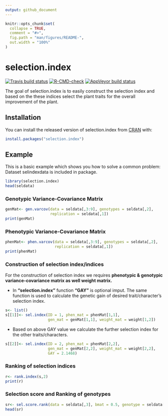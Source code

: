 ```yaml
---
output: github_document
---
```


<!-- README.md is generated from README.Rmd. Please edit that file -->

```r
knitr::opts_chunk$set(
  collapse = TRUE,
  comment = "#>",
  fig.path = "man/figures/README-",
  out.width = "100%"
)
```

# selection.index

<!-- badges: start -->
[![Travis build status](https://travis-ci.com/zankrut20/selection.index.svg?branch=master)](https://travis-ci.com/zankrut20/selection.index)
[![R-CMD-check](https://github.com/zankrut20/selection.index/workflows/R-CMD-check/badge.svg)](https://github.com/zankrut20/selection.index/actions)
[![AppVeyor build status](https://ci.appveyor.com/api/projects/status/github/zankrut20/selection.index?branch=master&svg=true)](https://ci.appveyor.com/project/zankrut20/selection.index)
<!-- badges: end -->

The goal of selection.index is to easily construct the selection index and based on the these indices select the plant traits for the overall improvement of the plant.

## Installation

You can install the released version of selection.index from [CRAN](https://CRAN.R-project.org) with:

``` r
install.packages("selection.index")
```

## Example

This is a basic example which shows you how to solve a common problem:
Dataset selindexdata is included in package. 

```r
library(selection.index)
head(seldata)
```
### Genotypic Variance-Covariance Matrix
```r
genMat<- gen.varcov(data = seldata[,3:9], genotypes = seldata[,2],
                    replication = seldata[,1])
print(genMat)
```

### Phenotypic Variance-Covariance Matrix
```r
phenMat<- phen.varcov(data = seldata[,3:9], genotypes = seldata[,2],
                      replication = seldata[,1])
print(phenMat)
```

### Construction of selection index/indices
For the construction of selection index we requires **phenotypic & genotypic variance-covariance matrix as well weight matrix.**<br>

+ In **"selection.index"** function **"GAY"** is optional imput. The same function is used to calculate the genetic gain of desired trait/character's selection index. 

```r
s<- list()
s[[1]]<- sel.index(ID = 1, phen_mat = phenMat[1,1], 
                   gen_mat = genMat[1,1], weight_mat = weight[1,2])
```

+ Based on above GAY value we calculate the further selection index for the other traits/characters.
```r
s[[2]]<- sel.index(ID = 2, phen_mat = phenMat[2,2],
                   gen_mat = genMat[2,2], weight_mat = weight[2,2], 
                   GAY = 2.1468)
```

### Ranking of selection indices
```r
r<- rank.index(s,2)
print(r)
```

### Selection score and Ranking of genotypes
```r
sr<- sel.score.rank(data = seldata[,3], bmat = 0.5, genotype = seldata[,2])
head(sr)
```
